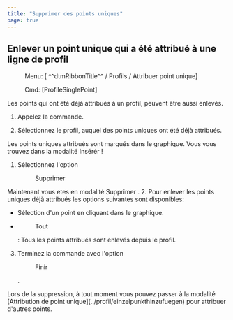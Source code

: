 ```yaml
---
title: "Supprimer des points uniques"
page: true
---
```

## Enlever un point unique qui a &#233;t&#233; attribu&#233; &#224; une ligne de profil
 <Menu> Menu: [ ^^dtmRibbonTitle^^ / Profils / Attribuer point unique] </Menu> 
 <Menu> Cmd: [ProfileSinglePoint] </Menu> 

Les points qui ont &#233;t&#233; d&#233;j&#224; attribu&#233;s &#224; un profil, peuvent &#234;tre aussi enlev&#233;s.


1. Appelez la commande.

2. S&#233;lectionnez le profil, auquel des points uniques ont &#233;t&#233; d&#233;j&#224; attribu&#233;s. 


<Success>
Les points uniques attribu&#233;s sont marqu&#233;s dans le graphique.

</Success>


<Warning>
Vous vous trouvez dans la modalit&#233;  <Italic> Ins&#233;r&#233;r </Italic> !
</Warning>


1. S&#233;lectionnez l&#39;option <Menu>Supprimer</Menu> 

<Success>
Maintenant vous etes en modalit&#233; 
 <Italic> Supprimer
 </Italic> .

</Success>
2. Pour enlever les points uniques d&#233;j&#224; attribu&#233;s les options suivantes sont disponibles:

- S&#233;lection d&#39;un point en cliquant dans le graphique.

- <Menu>Tout</Menu> : Tous les points attribu&#233;s sont enlev&#233;s depuis le profil.



3. Terminez la commande avec l&#39;option <Menu>Finir</Menu> .




<Success>
Lors de la suppression, &#224; tout moment vous pouvez passer &#224; la modalit&#233;   <Italic> [Attribution de point unique](../profil/einzelpunkthinzufuegen)
 </Italic>  pour attribuer d&#39;autres points.
</Success>

